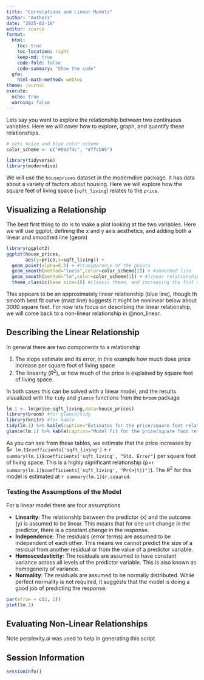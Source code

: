 ```yaml
---
title: "Correlations and Linear Models"
author: "Authors"
date: "2025-02-10"
editor: source
format: 
  html:
    toc: true
    toc-location: right
    keep-md: true
    code-fold: false
    code-summary: "Show the code"
  gfm:
    html-math-method: webtex
theme: journal
execute:
  echo: true
  warning: false
---
```


Lets say you want to explore the relationship between two continuous variables.  Here we will cover how to explore, graph, and quantify these relationships.

```r
# sets maize and blue color scheme
color_scheme <- c("#00274c", "#ffcb05")

library(tidyverse)
library(moderndive)
```

We will use the `houseprices` dataset in the moderndive package.  It has data about a variety of factors about housing.  Here we will explore how the square feet of living space (`sqft_living`) relates to the `price`.

## Visualizing a Relationship

The best first thing to do is to make a plot looking at the two variables.  Here we will use ggplot, defining the x and y axis aesthetics, and adding both a linear and smoothed line (geom)

```r
library(ggplot2)
ggplot(house_prices,
       aes(y=price,x=sqft_living)) +
  geom_point(alpha=0.5) + #transparency of the points
  geom_smooth(method="loess",color=color_scheme[2]) + #smoothed line
  geom_smooth(method="lm",color=color_scheme[1]) + #linear relationship
  theme_classic(base_size=16) #classic theme, and increasing the font size
```
This appears to be an approximately linear relationship (blue line), though th smooth best fit curve (maiz line) suggests it might be nonlinear below about 3000 square feet.  For now lets focus on describing the linear relationship, we will come back to a non-linear relationship in @non_linear.

## Describing the Linear Relationship

In general there are two components to a relationship

1. The slope estimate and its error, in this example how much does price increase per square foot of living space
2. The linearity ($R^2$), or how much of the price is explained by square feet of living space.

In both cases this can be solved with a linear model, and the results visualized with the `tidy` and `glance` functions from the `broom` package

```r
lm.1 <- lm(price~sqft_living,data=house_prices)
library(broom) #for glance/tidy
library(knitr) #for kable
tidy(lm.1) %>% kable(caption="Estimates for the price/square foot relationship")
glance(lm.1) %>% kable(caption="Model fit for the price/square food relationship")
```

As you can see from these tables, we estimate that the price increases by \$`r lm.1$coefficients['sqft_living']` $\pm$ `r summary(lm.1)$coefficients['sqft_living', "Std. Error"]` per square foot of living space.  This is a highly significant relationship (p=`r summary(lm.1)$coefficients['sqft_living', "Pr(>|t|)"]`).  The $R^2$ for this model is estimated at `r summary(lm.1)$r.squared`.

### Testing the Assumptions of the Model

For a linear model there are four assumptions

* **Linearity**: The relationship between the predictor (x) and the outcome (y) is assumed to be linear. This means that for one unit change in the predictor, there is a constant change in the response.
* **Independence**: The residuals (error terms) are assumed to be independent of each other. This means we cannot predict the size of a residual from another residual or from the value of a predictor variable.
* **Homoscedasticity**: The residuals are assumed to have constant variance across all levels of the predictor variable. This is also known as homogeneity of variance.
* **Normality**: The residuals are assumed to be normally distributed. While perfect normality is not required, it suggests that the model is doing a good job of predicting the response.


```r
par(mfrow = c(2, 2))
plot(lm.1)
```

## Evaluating Non-Linear Relationships {#non_linear}

Note perplexity.ai was used to help in generating this script

## Session Information

```r
sessionInfo()
```
